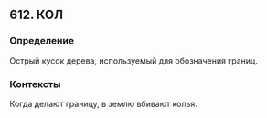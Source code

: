 ## 612. КОЛ
### Определение
Острый кусок дерева, используемый для обозначения границ.

### Контексты
Когда делают границу, в землю вбивают колья.

